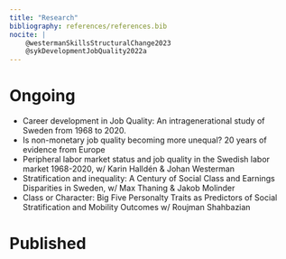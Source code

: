 ```yaml
---
title: "Research"
bibliography: references/references.bib
nocite: |
    @westermanSkillsStructuralChange2023
    @sykDevelopmentJobQuality2022a
---
```


# Ongoing

* Career development in Job Quality: An intragenerational study of Sweden from 1968 to 2020. 
* Is non-monetary job quality becoming more unequal? 20 years of evidence from Europe
* Peripheral labor market status and job quality in the Swedish labor market 1968-2020, w/ Karin Halldén & Johan Westerman
* Stratification and inequality: A Century of Social Class and Earnings Disparities in Sweden, w/ Max Thaning & Jakob Molinder
* Class or Character: Big Five Personalty Traits as Predictors of Social Stratification and Mobility Outcomes w/ Roujman Shahbazian 

# Published

::: {#refs}
:::

